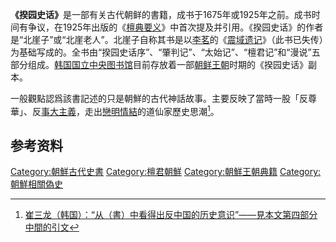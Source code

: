 {{Infobox Korean name
|img=Gyuwon2.gif
|hangul=규원사화
|hanja=揆園史話
|rr=Gyuwon sahwa
|mr=Kyuwon sahwa
}}

'''《揆园史话》'''是一部有关古代朝鲜的書籍，成书于1675年或1925年之前。成书时间有争议，在1925年出版的《[[檀典要义|檀典要义]]》中首次提及并引用。《揆园史话》的作者是“北崖子”或“北崖老人”。北崖子自称其书是以[[李茗|李茗]]的《[[震域遗记|震域遗记]]》（此书已失传）为基础写成的。全书由“揆园史话序”、“肇判记”、“太始记”、“檀君记”和“漫说”五部分组成。[[韩国|韩国]][[國家圖書館_(中華民國)|国立中央图书馆]]目前存放着一部[[朝鲜王朝|朝鲜王朝]]时期的《揆园史话》副本。

一般觀點認爲該書記述的只是朝鮮的古代神話故事。主要反映了當時一股「反尊華」、反[[事大主義|事大主義]]，走出[[戀明情結|戀明情結]]的道仙家歷史思潮<ref>[http://www.zdrbs.com/jc/Docs/Detail.aspx?T=697  崔三龙（韩国）：“从（書）中看得出[[反中国|反中国]]的历史意识”——見本文第四部分中間的引文]{{dead link|date=2018年3月 |bot=InternetArchiveBot |fix-attempted=yes }}</ref>。

== 参考资料 ==
{{wikisource|揆园史话}}
{{reflist}}

[[Category:朝鮮古代史書|Category:朝鮮古代史書]]
[[Category:檀君朝鮮|Category:檀君朝鮮]]
[[Category:朝鮮王朝典籍|Category:朝鮮王朝典籍]]
[[Category:朝鮮相關偽史|Category:朝鮮相關偽史]]